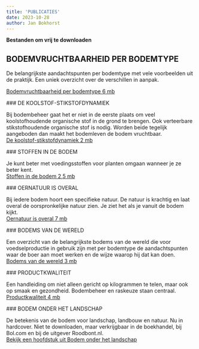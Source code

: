 ```yaml
---
title: 'PUBLICATIES'
date: 2023-10-28
author: Jan Bokhorst
---
```


**Bestanden om vrij te downloaden** 

## BODEMVRUCHTBAARHEID PER BODEMTYPE

 De belangrijkste aandachtspunten per bodemtype met vele voorbeelden uit de praktijk. Een uniek overzicht over de verschillen in aanpak.  

[Bodemvruchtbaarheid per bodemtype 6 mb](../files/bodemvruchtbaarheid_per_bodemtype.pdf)


   


   

 ### DE KOOLSTOF-STIKSTOFDYNAMIEK

 Bij bodembeheer gaat het er niet in de eerste plaats om veel koolstofhoudende organische stof in de grond te brengen. Ook verteerbare stikstofhoudende organische stof is nodig. Worden beide tegelijk aangeboden dan maakt het bodemleven de bodem vruchtbaar.  
[De koolstof-stikstofdynamiek 2 mb](../files/koolstof_stikstof_dynamiek.pdf)


   


   

 ### STOFFEN IN DE BODEM

 Je kunt beter met voedingsstoffen voor planten omgaan wanneer je ze beter kent.  
[Stoffen in de bodem 2,5 mb](../files/stoffen_in_de_bodem.pdf)


   


   

 ### OERNATUUR IS OVERAL

 Bij iedere bodem hoort een specifieke natuur. De natuur is krachtig en laat overal de oorspronkelijke natuur zien. Je ziet het als je vanuit de bodem kijkt.  
[Oernatuur is overal 7 mb](../files/oernatuur_is_overal.pdf)


   


   

 ### BODEMS VAN DE WERELD

 Een overzicht van de belangrijkste bodems van de wereld die voor voedselproductie in gebruik zijn met per bodemtype de aandachtspunten waar de boer aan moet werken en de wijze waarop hij dat kan doen.  
[Bodems van de wereld 3 mb](../files/bodems_van_de_wereld.pdf)


   


   

 ### PRODUCTKWALITEIT

 Een handleiding om niet alleen gericht op kilogrammen te telen, maar ook op smaak en gezondheid. Bodembeheer en raskeuze staan centraal.   
[Productkwaliteit 4 mb](../files/productkwaliteit.pdf)


  


   

 ### BODEM ONDER HET LANDSCHAP

 De betekenis van de bodem voor landschap, landbouw en natuur. Nu in hardcover. Niet te downloaden, maar verkrijgbaar in de boekhandel, bij Bol.com en bij de uitgever Roodbont.nl.  
[Bekijk een hoofdstuk uit Bodem onder het landschap](../files/Hoofdstuk%20uit%20Bodem%20onder%20het%20landschap.pdf)








